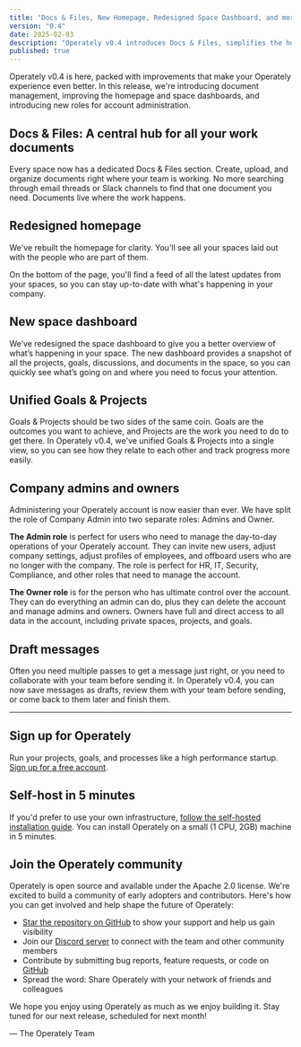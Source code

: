 ```yaml
---
title: "Docs & Files, New Homepage, Redesigned Space Dashboard, and more"
version: "0.4"
date: 2025-02-03
description: "Operately v0.4 introduces Docs & Files, simplifies the homepage and space dashboard, unifies Goals & Projects, and introduces new roles for company administration."
published: true
---
```



Operately v0.4 is here, packed with improvements that make your Operately
experience even better. In this release, we're introducing document management, 
improving the homepage and space dashboards, and introducing new roles for 
account administration.

## Docs & Files: A central hub for all your work documents

Every space now has a dedicated Docs & Files section. Create, upload, and 
organize documents right where your team is working. No more searching through 
email threads or Slack channels to find that one document you need. Documents 
live where the work happens.

<BigImage src={docsFiles} alt="Docs & Files" />

## Redesigned homepage

We've rebuilt the homepage for clarity. You'll see all your spaces laid out
with the people who are part of them.

On the bottom of the page, you'll find a feed of all the latest updates from
your spaces, so you can stay up-to-date with what's happening in your company.

<BigImage src={homepage} alt="New Homepage" />

## New space dashboard

We’ve redesigned the space dashboard to give you a better overview of what’s
happening in your space. The new dashboard provides a snapshot of all the
projects, goals, discussions, and documents in the space, so you can quickly 
see what’s going on and where you need to focus your attention.

<BigImage src={spaceDashboard} alt="New Space Dashboard" />

## Unified Goals & Projects

Goals & Projects should be two sides of the same coin. Goals are the outcomes
you want to achieve, and Projects are the work you need to do to get there. In
Operately v0.4, we've unified Goals & Projects into a single view, so you can
see how they relate to each other and track progress more easily.

<BigImage src={unifiedGoalsAndProjects} alt="Unified Goals & Projects" />

## Company admins and owners

Administering your Operately account is now easier than ever. We have split the
role of Company Admin into two separate roles: Admins and Owner.

**The Admin role** is perfect for users who need to manage the day-to-day operations
of your Operately account. They can invite new users, adjust company settings,
adjust profiles of employees, and offboard users who are no longer with the company.
The role is perfect for HR, IT, Security, Compliance, and other roles that need
to manage the account.

**The Owner role** is for the person who has ultimate control over the account. They
can do everything an admin can do, plus they can delete the account and manage admins
and owners. Owners have full and direct access to all data in the account, including 
private spaces, projects, and goals.

<BigImage src={adminsOwners} alt="Company Admins and Owners" />

## Draft messages

Often you need multiple passes to get a message just right, or you need to
collaborate with your team before sending it. In Operately v0.4, you can now
save messages as drafts, review them with your team before sending, or come
back to them later and finish them.

<BigImage src={drafts} alt="Draft Messages" />

---

## Sign up for Operately

Run your projects, goals, and processes like a high performance startup.<br />
[Sign up for a free account][signup].

## Self-host in 5 minutes

If you'd prefer to use your own infrastructure, [follow the self-hosted installation guide][install].
You can install Operately on a small (1 CPU, 2GB) machine in 5 minutes.

## Join the Operately community

Operately is open source and available under the Apache 2.0 license.
We're excited to build a community of early adopters and contributors.
Here's how you can get involved and help shape the future of Operately:

- [Star the repository on GitHub][github] to show your support and help us gain visibility
- Join our [Discord server][discord] to connect with the team and other community members
- Contribute by submitting bug reports, feature requests, or code on [GitHub][github]
- Spread the word: Share Operately with your network of friends and colleagues

We hope you enjoy using Operately as much as we enjoy building it.
Stay tuned for our next release, scheduled for next month!

&mdash; The Operately Team

[install]: https://operately.com/install
[signup]: https://operately.com/sign_up
[discord]: https://discord.com/invite/2ngnragJYV
[github]: https://github.com/operately/operately
